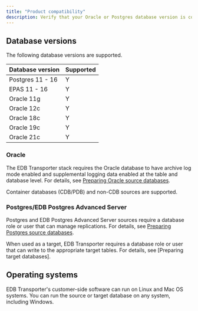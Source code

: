 ```yaml
---
title: "Product compatibility"
description: Verify that your Oracle or Postgres database version is compatible with EDB Transporter.
---
```


<div id="supported_versions" class="registered_link"></div>

## Database versions

The following database versions are supported.

| Database version | Supported |
|------------------|-----------|
| Postgres 11 - 16 | Y         |
| EPAS 11 - 16     | Y         |
| Oracle 11g       | Y         |
| Oracle 12c       | Y         |
| Oracle 18c       | Y         |
| Oracle 19c       | Y         |
| Oracle 21c       | Y         |

### Oracle
The EDB Transporter stack requires the Oracle database to have archive log mode enabled and supplemental logging data enabled at the table and database level. For details, see [Preparing Oracle source databases](./getting_started/preparing_db/preparing_oracle_source_databases.mdx).

Container databases (CDB/PDB) and non-CDB sources are supported.

### Postgres/EDB Postgres Advanced Server
Postgres and EDB Postgres Advanced Server sources require a database role or user that can manage replications. For details, see [Preparing Postgres source databases](./getting_started/preparing_db/preparing_postgres_source_databases.mdx).

When used as a target, EDB Transporter requires a database role or user that can write to the appropriate target tables. For details, see [Preparing target databases].

## Operating systems
EDB Transporter's customer-side software can run on Linux and Mac OS systems. You can run the source or target database on any system, including Windows.
